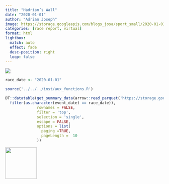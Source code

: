 ```yaml
---
title: "Hadrian’s Wall"
date: "2020-01-01"
author: "Adrian Joseph"
image: https://storage.googleapis.com/blogs_josa/sport_small/2020-01-01_HADRIAN%E2%80%99S_WALL/img/01.png
categories: [race report, virtual]
format: html
lightbox:
  match: auto
  effect: fade
  desc-position: right
  loop: false
---
```

![](https://storage.googleapis.com/blogs_josa/sport_small/2020-01-01_HADRIAN%E2%80%99S_WALL/img/01.png)

```r
race_date <- "2020-01-01"

source('../../../inst/aux_functions.R')

DT::datatable(get_summary_data(arrow::read_parquet('https://storage.googleapis.com/blogs_josa/sport/parquets/main_dataset.parquet') |>
  filter(as.character(event_date) == race_date)),
              rownames = FALSE,
              filter = 'top',
              selection = 'single',
              escape = FALSE,
              options = list(
                paging =TRUE,
                pageLength =  10
              ))
```



::: {layout-ncol=4}
![](https://storage.googleapis.com/blogs_josa/sport_small/2020-01-01_HADRIAN%E2%80%99S_WALL/img/01.png){ width="100" group="hi" }


:::
